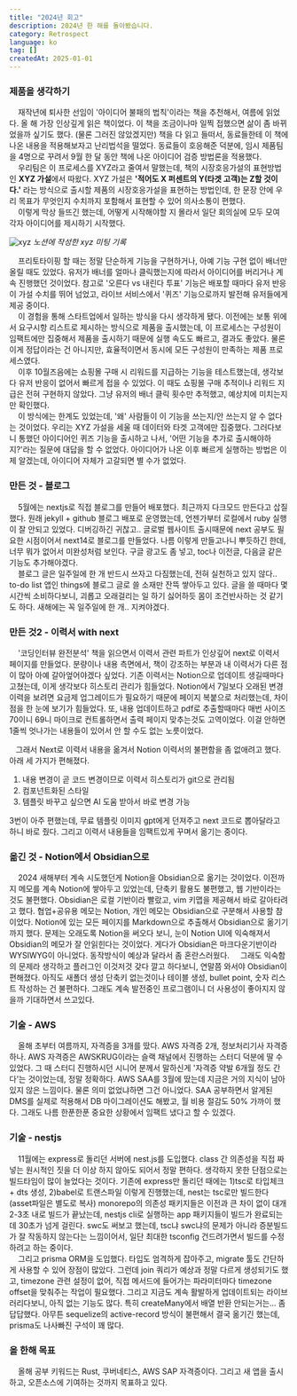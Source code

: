```yaml
---
title: "2024년 회고"
description: 2024년 한 해를 돌아봤습니다.
category: Retrospect
language: ko
tag: []
createdAt: 2025-01-01
---
```


### 제품을 생각하기

&nbsp; &nbsp; 재작년에 퇴사한 선임이 '아이디어 불패의 법칙'이라는 책을 추천해서, 여름에 읽었다.
올 해 가장 인상깊게 읽은 책이었다. 이 책을 조금이나마 일찍 접했으면 삶이 좀 바뀌었을까 싶기도 했다.
(물론 그러진 않았겠지만) 책을 다 읽고 들떠서, 동료들한테 이 책에 나온 내용을 적용해보자고 난리법석을 떨었다.
동료들이 호응해준 덕분에, 임시 제품팀을 4명으로 꾸려서 9월 한 달 동안 책에 나온 아이디어 검증 방법론을 적용했다.<br/>
&nbsp; &nbsp; 우리팀은 이 프로세스를 XYZ라고 줄여서 말했는데, 책의 시장호응가설의 표현방법인 **XYZ 가설**에서 따왔다.
XYZ 가설은 **'적어도 X 퍼센트의 Y(타겟 고객)는 Z할 것이다.'** 라는 방식으로 출시할 제품의 시장호응가설을 표현하는 방법인데,
한 문장 안에 우리 목표가 무엇인지 수치까지 포함해서 표현할 수 있어 의사소통이 편했다.<br/>
&nbsp; &nbsp; 이렇게 막상 들뜨긴 했는데, 어떻게 시작해야할 지 몰라서 일단 회의실에 모두 모여 각자 아이디어를 제시하기 시작했다.

![xyz](/images/posts/retro/xyz.png)
*노션에 작성한 xyz 미팅 기록*

&nbsp; &nbsp; 프리토타이핑 할 때는 정말 단순하게 기능을 구현하거나, 아예 기능 구현 없이 배너만 올릴 때도 있었다.
유저가 배너를 얼마나 클릭했는지에 따라서 아이디어를 버리거나 계속 진행했던 것이었다.
참고로 '오른다 vs 내린다 투표' 기능은 배포할 때마다 유저 반응이 가설 수치를 뛰어 넘었고, 
라이브 서비스에서 '퀴즈' 기능으로까지 발전해 유저들에게 제공 중이다.<br/>
&nbsp; &nbsp; 이 경험을 통해 스타트업에서 일하는 방식을 다시 생각하게 됐다.
이전에는 보통 위에서 요구시항 리스트로 제시하는 방식으로 제품을 출시했는데,
이 프로세스는 구성원이 임팩트에만 집중해서 제품을 출시하기 때문에 실행 속도도 빠르고, 결과도 좋았다.
물론 이게 정답이라는 건 아니지만, 효율적이면서 동시에 모든 구성원이 만족하는 제품 프로세스였다.<br/>
&nbsp; &nbsp; 이후 10월즈음에는 쇼핑몰 구매 시 리워드를 지급하는 기능을 테스트했는데,
생각보다 유저 반응이 없어서 빠르게 접을 수 있었다. 이 때도 쇼핑몰 구매 추적이나 리워드 지급은 전혀 구현하지 않았다.
그냥 유저의 배너 클릭 횟수만 추적했고, 예상치에 미치는지만 확인했다.<br/>
&nbsp; &nbsp; 이 방식에는 한계도 있었는데, '왜' 사람들이 이 기능을 쓰는지/안 쓰는지 알 수 없다는 것이었다.
우리는 XYZ 가설을 세울 때 데이터와 타겟 고객에만 집중했다. 
그러다보니 통했던 아이디어인 퀴즈 기능을 출시하고 나서, 
'어떤 기능을 추가로 출시해야하지?'라는 질문에 대답을 할 수 없었다.
아이디어가 나온 이후 빠르게 실행하는 방법은 이제 알겠는데, 아이디어 자체가 고갈되면 별 수가 없었다.<br/>

### 만든 것 - 블로그

&nbsp; &nbsp; 5월에는 nextjs로 직접 블로그를 만들어 배포했다. 최근까지 다크모드 만든다고 삽질했다.
원래 jekyll + github 블로그 배포로 운영했는데, 언젠가부터 로컬에서 ruby 실행이 잘 안되고 있었다.
디버깅하긴 귀찮고.. 글로벌 웹사이트 출시때문에 next 공부도 필요한 시점이어서 next14로 블로그를 만들었다.
나름 이렇게 만들고나니 뿌듯하긴 한데, 너무 뭐가 없어서 미완성처럼 보인다.
구글 광고도 좀 넣고, toc나 이전글, 다음글 같은 기능도 추가해야겠다.<br/>
&nbsp; &nbsp; 블로그 글은 일주일에 한 개 반드시 쓰자고 다짐했는데, 전혀 실천하고 있지 않다..
to-do list 앱인 things에 블로그 글로 쓸 소재만 잔뜩 쌓아두고 있다.
글을 쓸 때마다 몇 시간씩 소비하다보니, 괴롭고 오래걸리는 일 하기 싫어하듯 몸이 조건반사하는 것 같기도 하다.
새해에는 꼭 일주일에 한 개.. 지켜야겠다.

### 만든 것2 - 이력서 with next

&nbsp; &nbsp; '코딩인터뷰 완전분석' 책을 읽으면서 이력서 관련 파트가 인상깊어 next로 이력서 페이지를 만들었다.
분량이나 내용 측면에서, 책이 강조하는 부분과 내 이력서가 다른 점이 많아 아예 갈아엎어야겠다 싶었다.
기존 이력서는 Notion으로 업데이트 생길때마다 고쳤는데, 이게 생각보다 히스토리 관리가 힘들었다. 
Notion에서 7일보다 오래된 변경이력을 보려면 요금제 업그레이드가 필요하기 때문에 페이지 복붙으로 처리했는데, 차이점을 한 눈에 보기가 힘들었다.
또, 내용 업데이트하고 pdf로 추출할때마다 매번 사이즈 70이니 69니 마이크로 컨트롤하면서 출력 페이지 맞추는것도 고역이었다.
이걸 안하면 1줄씩 엇나가는 내용들이 있어서 안 할 수도 없는 노릇이었다.

&nbsp; &nbsp;그래서 Next로 이력서 내용을 옮겨서 Notion 이력서의 불편함을 좀 없애려고 했다.
아래 세 가지가 편해졌다.

1. 내용 변경이 곧 코드 변경이므로 이력서 히스토리가 git으로 관리됨
2. 컴포넌트화된 스타일
3. 템플릿 바꾸고 싶으면 AI 도움 받아서 바로 변경 가능

3번이 아주 편했는데, 무료 템플릿 이미지 gpt에게 던져주고 next 코드로 뽑아달라고 하니 바로 줬다.
그리고 이력서 내용들을 임팩트있게 꾸며서 옮기는 중이다.

### 옮긴 것 - Notion에서 Obsidian으로

&nbsp; &nbsp; 2024 새해부터 계속 시도했던게 Notion을 Obsidian으로 옮기는 것이었다.
이전까지 메모를 계속 Notion에 쌓아두고 있었는데, 단축키 활용도 불편했고, 웹 기반이라는 것도 불편했다.
Obsidian은 로컬 기반이라 빨랐고, vim 키맵을 제공해서 바로 갈아타려고 했다.
협업+공유용 메모는 Notion, 개인 메모는 Obsidian으로 구분해서 사용할 참이었다.
Notion에 있는 모든 페이지를 Markdown으로 추출해서 Obsidian으로 옮기기까지 했다.
문제는 오래도록 Notion을 써오다 보니, 눈이 Notion UI에 익숙해져서 Obsidian의 메모가 잘 안읽힌다는 것이었다.
게다가 Obsidian은 마크다운기반이라 WYSIWYG이 아니었다. 동작방식이 예상과 달라서 좀 혼란스러웠다.
&nbsp; &nbsp; 그래도 익숙함의 문제라 생각하고 플러그인 이것저것 갖다 깔고 하다보니,
연말쯤 와서야 Obsidian이 편해졌다. 
아직도 새폴더 생성 단축키 없는것이나 테이블 생성, bullet point, 숫자 리스트 작성하는 건 불편하다.
그래도 계속 발전중인 프로그램이니 더 사용성이 좋아지지 않을까 기대하면서 쓰고있다.<br/>

### 기술 - AWS

&nbsp; &nbsp; 올해 초부터 여름까지, 자격증을 3개를 땄다. AWS 자격증 2개, 정보처리기사 자격증 하나.
AWS 자격증은 AWSKRUG이라는 슬랙 채널에서 진행하는 스터디 덕분에 딸 수 있었다. 
그 때 스터디 진행하시던 시니어 분께서 말하신게 '자격증 약발 6개월 정도 간다'는 것이었는데,
정말 정확하다. AWS SAA를 3월에 땄는데 지금은 거의 지식이 남아있지 않은 느낌이다.
물론 의미 없었냐하면 그건 아니었다. SAA 공부하면서 알게된 DMS를 실제로 적용해서 DB 마이그레이션도 해봤고,
월 비용 절감도 50% 가까이 했다. 그래도 나름 한푼한푼 중요한 상황에서 임팩트 냈다고 할 수 있겠다.<br/>

### 기술 - nestjs

&nbsp; &nbsp; 11월에는 express로 돌리던 서버에 nest.js를 도입했다. 
class 간 의존성을 직접 짜넣는 원시적인 짓을 더 이상 하지 않아도 되어서 정말 편하다.
생각하지 못한 단점으로는 빌드타임이 많이 늘었다는 것이다.
기존에 express만 돌리던 때에는 1)tsc로 타입체크 + dts 생성, 2)babel로 트랜스파일
이렇게 진행했는데, nest는 tsc로만 빌드한다(asset파일은 별도로 복사)
monorepo의 의존성 패키지들은 이전과 큰 차이 없이 대개 2-3초 내로 빌드가 끝났는데,
nestjs cli로 실행하는 app 패키지들이 빌드가 완료되는데 30초가 넘게 걸린다.
swc도 써보고 했는데, tsc냐 swc냐의 문제가 아니라 증분빌드가 잘 작동하지 않는다는 느낌이어서,
일단 최대한 tsconfig 건드려가면서 빌드를 수정하려고 하는 중이다.<br/>
&nbsp; &nbsp; 그리고 prisma ORM을 도입했다. 
타입도 엄격하게 잡아주고, migrate 툴도 간단하게 사용할 수 있어 장점이 많았다.
그런데 join 쿼리가 예상과 정말 다르게 생성되기도 했고,
timezone 관련 설정이 없어, 직접 메서드에 들어가는 파라미터마다 timezone offset을 맞춰주는 작업이 필요했다.
그리고 지금도 계속 활발하게 업데이트되는 라이브러리다보니, 아직 없는 기능도 많다.
특히 createMany에서 배열 반환 안되는거는... 좀 답답했다.
아무튼 sequelize의 active-record 방식이 불편해서 결국 옮기긴 했는데, prisma도 나사빠진 구석이 꽤 많다.

### 올 한해 목표

&nbsp; &nbsp; 올해 공부 키워드는 Rust, 쿠버네티스, AWS SAP 자격증이다.
그리고 새 앱을 출시하고, 오픈소스에 기여하는 것까지 목표하고 있다.
